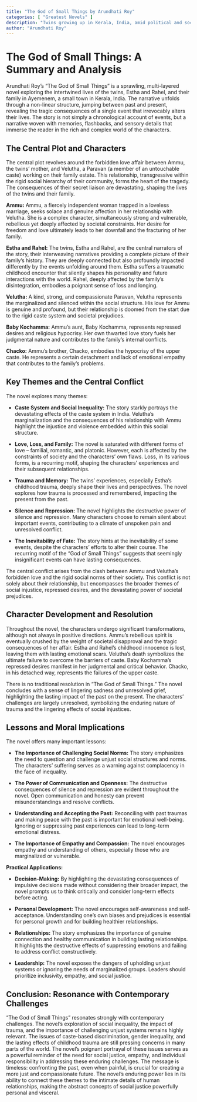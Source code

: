 ```yaml
---
title: "The God of Small Things by Arundhati Roy"
categories: [ "Greatest Novels" ]
description: "Twins growing up in Kerala, India, amid political and social upheaval."
author: "Arundhati Roy"
---
```

# The God of Small Things: A Summary and Analysis

Arundhati Roy's "The God of Small Things" is a sprawling, multi-layered novel exploring the intertwined lives of the twins, Estha and Rahel, and their family in Ayemenem, a small town in Kerala, India. The narrative unfolds through a non-linear structure, jumping between past and present, revealing the tragic consequences of a single event that irrevocably alters their lives. The story is not simply a chronological account of events, but a narrative woven with memories, flashbacks, and sensory details that immerse the reader in the rich and complex world of the characters.


## The Central Plot and Characters

The central plot revolves around the forbidden love affair between Ammu, the twins' mother, and Velutha, a Paravan (a member of an untouchable caste) working on their family estate. This relationship, transgressive within the rigid social hierarchy of their community, forms the heart of the tragedy. The consequences of their secret liaison are devastating, shaping the lives of the twins and their family.

**Ammu:** Ammu, a fiercely independent woman trapped in a loveless marriage, seeks solace and genuine affection in her relationship with Velutha.  She is a complex character, simultaneously strong and vulnerable, rebellious yet deeply affected by societal constraints. Her desire for freedom and love ultimately leads to her downfall and the fracturing of her family.

**Estha and Rahel:** The twins, Estha and Rahel, are the central narrators of the story, their interweaving narratives providing a complete picture of their family's history. They are deeply connected but also profoundly impacted differently by the events unfolding around them. Estha suffers a traumatic childhood encounter that silently shapes his personality and future interactions with the world. Rahel, deeply affected by the family's disintegration, embodies a poignant sense of loss and longing.

**Velutha:**  A kind, strong, and compassionate Paravan, Velutha represents the marginalized and silenced within the social structure. His love for Ammu is genuine and profound, but their relationship is doomed from the start due to the rigid caste system and societal prejudices.

**Baby Kochamma:** Ammu's aunt, Baby Kochamma, represents repressed desires and religious hypocrisy. Her own thwarted love story fuels her judgmental nature and contributes to the family's internal conflicts.

**Chacko:** Ammu's brother, Chacko, embodies the hypocrisy of the upper caste.  He represents a certain detachment and lack of emotional empathy that contributes to the family's problems.


## Key Themes and the Central Conflict

The novel explores many themes:

* **Caste System and Social Inequality:** The story starkly portrays the devastating effects of the caste system in India. Velutha's marginalization and the consequences of his relationship with Ammu highlight the injustice and violence embedded within this social structure.

* **Love, Loss, and Family:**  The novel is saturated with different forms of love – familial, romantic, and platonic. However, each is affected by the constraints of society and the characters' own flaws. Loss, in its various forms, is a recurring motif, shaping the characters' experiences and their subsequent relationships.

* **Trauma and Memory:**  The twins' experiences, especially Estha's childhood trauma,  deeply shape their lives and perspectives. The novel explores how trauma is processed and remembered, impacting the present from the past.

* **Silence and Repression:** The novel highlights the destructive power of silence and repression. Many characters choose to remain silent about important events, contributing to a climate of unspoken pain and unresolved conflict.

* **The Inevitability of Fate:** The story hints at the inevitability of some events, despite the characters' efforts to alter their course. The recurring motif of the "God of Small Things" suggests that seemingly insignificant events can have lasting consequences.


The central conflict arises from the clash between Ammu and Velutha's forbidden love and the rigid social norms of their society. This conflict is not solely about their relationship, but encompasses the broader themes of social injustice, repressed desires, and the devastating power of societal prejudices.


## Character Development and Resolution

Throughout the novel, the characters undergo significant transformations, although not always in positive directions. Ammu's rebellious spirit is eventually crushed by the weight of societal disapproval and the tragic consequences of her affair.  Estha and Rahel's childhood innocence is lost, leaving them with lasting emotional scars.  Velutha's death symbolizes the ultimate failure to overcome the barriers of caste.  Baby Kochamma's repressed desires manifest in her judgmental and critical behavior.  Chacko, in his detached way, represents the failures of the upper caste.

There is no traditional resolution in "The God of Small Things."  The novel concludes with a sense of lingering sadness and unresolved grief, highlighting the lasting impact of the past on the present. The characters' challenges are largely unresolved, symbolizing the enduring nature of trauma and the lingering effects of social injustices.


## Lessons and Moral Implications

The novel offers many important lessons:

* **The Importance of Challenging Social Norms:** The story emphasizes the need to question and challenge unjust social structures and norms.  The characters’ suffering serves as a warning against complacency in the face of inequality.

* **The Power of Communication and Openness:**  The destructive consequences of silence and repression are evident throughout the novel.  Open communication and honesty can prevent misunderstandings and resolve conflicts.

* **Understanding and Accepting the Past:** Reconciling with past traumas and making peace with the past is important for emotional well-being. Ignoring or suppressing past experiences can lead to long-term emotional distress.

* **The Importance of Empathy and Compassion:**  The novel encourages empathy and understanding of others, especially those who are marginalized or vulnerable.

**Practical Applications:**

* **Decision-Making:** By highlighting the devastating consequences of impulsive decisions made without considering their broader impact, the novel prompts us to think critically and consider long-term effects before acting.

* **Personal Development:** The novel encourages self-awareness and self-acceptance. Understanding one's own biases and prejudices is essential for personal growth and for building healthier relationships.

* **Relationships:** The story emphasizes the importance of genuine connection and healthy communication in building lasting relationships. It highlights the destructive effects of suppressing emotions and failing to address conflict constructively.

* **Leadership:**  The novel exposes the dangers of upholding unjust systems or ignoring the needs of marginalized groups. Leaders should prioritize inclusivity, empathy, and social justice.


## Conclusion: Resonance with Contemporary Challenges

"The God of Small Things" resonates strongly with contemporary challenges. The novel's exploration of social inequality, the impact of trauma, and the importance of challenging unjust systems remains highly relevant. The issues of caste-based discrimination, gender inequality, and the lasting effects of childhood trauma are still pressing concerns in many parts of the world.  The novel's poignant portrayal of these issues serves as a powerful reminder of the need for social justice, empathy, and individual responsibility in addressing these enduring challenges. The message is timeless: confronting the past, even when painful, is crucial for creating a more just and compassionate future. The novel's enduring power lies in its ability to connect these themes to the intimate details of human relationships, making the abstract concepts of social justice powerfully personal and visceral.

